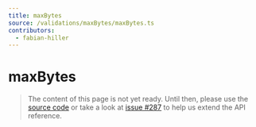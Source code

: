 ```yaml
---
title: maxBytes
source: /validations/maxBytes/maxBytes.ts
contributors:
  - fabian-hiller
---
```


# maxBytes

> The content of this page is not yet ready. Until then, please use the [source code](https://github.com/fabian-hiller/valibot/blob/main/library/src/validations/maxBytes/maxBytes.ts) or take a look at [issue #287](https://github.com/fabian-hiller/valibot/issues/287) to help us extend the API reference.
